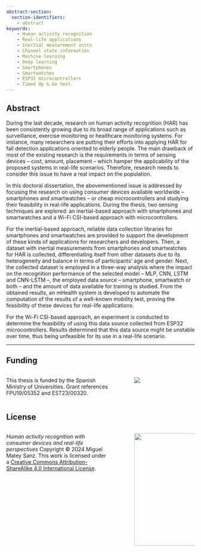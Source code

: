 ```yaml
---
abstract-section:
  section-identifiers:
    - abstract
keywords: 
    - Human activity recognition
    - Real-life applications
    - Inertial measurement units
    - Channel state information
    - Machine learning
    - Deep learning
    - Smartphones
    - Smartwatches
    - ESP32 microcontrollers
    - Timed Up & Go test.
---
```


## Abstract
During the last decade, research on human activity recognition (HAR) has been consistently growing due to its broad range of applications such as surveillance, exercise monitoring or healthcare monitoring systems. For instance, many researchers are putting their efforts into applying HAR for fall detection applications oriented to elderly people. The main drawback of most of the existing research is the requirements in terms of sensing devices -- cost, amount, placement -- which hamper the applicability of the proposed systems in real-life scenarios. Therefore, research needs to consider this issue to have a real impact on the population.

In this doctoral dissertation, the abovementioned issue is addressed by focusing the research on using consumer devices available worldwide -- smartphones and smartwatches -- or cheap microcontrollers and studying their feasibility in real-life applications. During the thesis, two sensing techniques are explored: an inertial-based approach with smartphones and smartwatches and a Wi-Fi CSI-based approach with microcontrollers.

For the inertial-based approach, reliable data collection libraries for smartphones and smartwatches are provided to support the development of these kinds of applications for researchers and developers. Then, a dataset with inertial measurements from smartphones and smartwatches for HAR is collected, differentiating itself from other datasets due to its heterogeneity and balance in terms of participants' age and gender. Next, the collected dataset is employed in a three-way analysis where the impact on the recognition performance of the selected model -- MLP, CNN, LSTM and CNN-LSTM --, the employed data source -- smartphone, smartwatch or both -- and the amount of data available for training is studied. From the obtained results, an mHealth system is developed to automate the computation of the results of a well-known mobility test, proving the feasibility of these devices for real-life applications.

For the Wi-Fi CSI-based approach, an experiment is conducted to determine the feasibility of using this data source collected from ESP32 microcontrollers. Results determined that this data source might be unstable over time, thus being unfeasible for its use in a real-life scenario.

***


## Funding {.unnumbered}

:::: {.columns}

::: {.column width="60%"}
This thesis is funded by the Spanish Ministry of Universities. Grant references FPU19/05352 and EST23/00320.
:::

::: {.column width="5%"}
:::

::: {.column width="35%"}
![](figs/logo-ministerio-universidades.png)<!--{height=100 fig-align="center"}-->
:::

::::




## License {.unnumbered}

:::: {.columns}

::: {.column width="60%"}
_Human activity recognition with consumer devices and real-life perspectives_ Copyright © 2024 Miguel Matey Sanz. This work is licensed under a [Creative Commons Attribution-ShareAlike 4.0 International License](https://creativecommons.org/licenses/by-sa/4.0/).
:::

::: {.column width="5%"}
:::

::: {.column width="35%"}
[![](figs/cc-by-sa.png){width=300 fig-align="center"}](https://creativecommons.org/licenses/by-sa/4.0/)
:::

::::